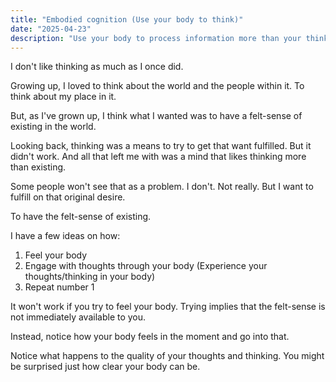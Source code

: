 ```yaml
---
title: "Embodied cognition (Use your body to think)"
date: "2025-04-23"
description: "Use your body to process information more than your thinking"
---
```


I don't like thinking as much as I once did.

Growing up, I loved to think about the world and the people within it. To think about my place in it.

But, as I've grown up, I think what I wanted was to have a felt-sense of existing in the world.

Looking back, thinking was a means to try to get that want fulfilled. But it didn't work. And all that left me with was a mind that likes thinking more than existing.

Some people won't see that as a problem. I don't. Not really. But I want to fulfill on that original desire.

To have the felt-sense of existing.

I have a few ideas on how:

1. Feel your body
2. Engage with thoughts through your body (Experience your thoughts/thinking in your body)
3. Repeat number 1

It won't work if you try to feel your body. Trying implies that the felt-sense is not immediately available to you.

Instead, notice how your body feels in the moment and go into that.

Notice what happens to the quality of your thoughts and thinking. You might be surprised just how clear your body can be.